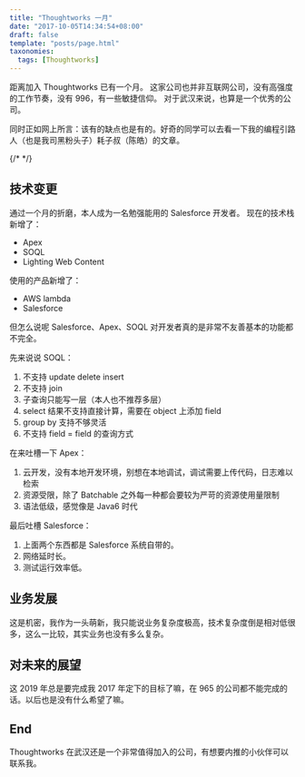 ```yaml
---
title: "Thoughtworks 一月"
date: "2017-10-05T14:34:54+08:00"
draft: false
template: "posts/page.html"
taxonomies:
  tags: [Thoughtworks]
---
```


距离加入 Thoughtworks 已有一个月。
这家公司也并非互联网公司，没有高强度的工作节奏，没有 996，有一些敏捷信仰。
对于武汉来说，也算是一个优秀的公司。

同时正如网上所言：该有的缺点也是有的。好奇的同学可以去看一下我的编程引路人（也是我司黑粉头子）耗子叔（陈皓）的文章。

{/* <more/> */}

## 技术变更

通过一个月的折磨，本人成为一名勉强能用的 Salesforce 开发者。
现在的技术栈新增了：

- Apex
- SOQL
- Lighting Web Content

使用的产品新增了：

- AWS lambda
- Salesforce

但怎么说呢 Salesforce、Apex、SOQL 对开发者真的是非常不友善基本的功能都不完全。

先来说说 SOQL：

1. 不支持 update delete insert
2. 不支持 join
3. 子查询只能写一层（本人也不推荐多层）
4. select 结果不支持直接计算，需要在 object 上添加 field
5. group by 支持不够灵活
6. 不支持 field = field 的查询方式

在来吐槽一下 Apex：

1. 云开发，没有本地开发环境，别想在本地调试，调试需要上传代码，日志难以检索
2. 资源受限，除了 Batchable 之外每一种都会要较为严苛的资源使用量限制
3. 语法低级，感觉像是 Java6 时代

最后吐槽 Salesforce：

1. 上面两个东西都是 Salesforce 系统自带的。
2. 网络延时长。
3. 测试运行效率低。

## 业务发展

这是机密，我作为一头萌新，我只能说业务复杂度极高，技术复杂度倒是相对低很多，这么一比较，其实业务也没有多么复杂。

## 对未来的展望

这 2019 年总是要完成我 2017 年定下的目标了嘛，在 965 的公司都不能完成的话。以后也是没有什么希望了嘛。

## End

Thoughtworks 在武汉还是一个非常值得加入的公司，有想要内推的小伙伴可以联系我。

